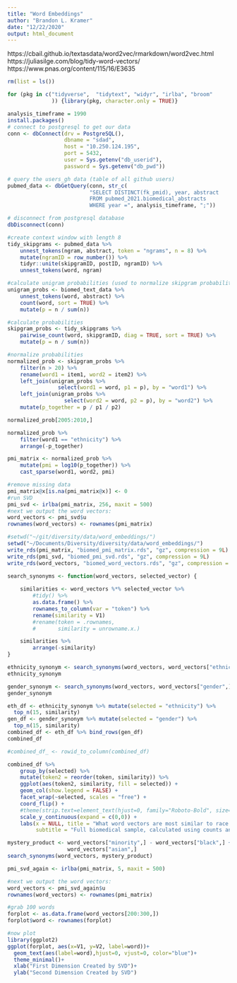 ```yaml
---
title: "Word Embeddings"
author: "Brandon L. Kramer"
date: "12/22/2020"
output: html_document
---
```


https://cbail.github.io/textasdata/word2vec/rmarkdown/word2vec.html 
https://juliasilge.com/blog/tidy-word-vectors/ 
https://www.pnas.org/content/115/16/E3635 

```r
rm(list = ls())

for (pkg in c("tidyverse",  "tidytext", "widyr", "irlba", "broom"
              )) {library(pkg, character.only = TRUE)}

analysis_timeframe = 1990
install.packages()
# connect to postgresql to get our data
conn <- dbConnect(drv = PostgreSQL(), 
                  dbname = "sdad", 
                  host = "10.250.124.195", 
                  port = 5432, 
                  user = Sys.getenv("db_userid"), 
                  password = Sys.getenv("db_pwd"))

# query the users_gh data (table of all github users) 
pubmed_data <- dbGetQuery(conn, str_c(
                          "SELECT DISTINCT(fk_pmid), year, abstract  
                          FROM pubmed_2021.biomedical_abstracts 
                          WHERE year =", analysis_timeframe, ";"))

# disconnect from postgresql database 
dbDisconnect(conn)

```

```r
#create context window with length 8
tidy_skipgrams <- pubmed_data %>%
    unnest_tokens(ngram, abstract, token = "ngrams", n = 8) %>%
    mutate(ngramID = row_number()) %>% 
    tidyr::unite(skipgramID, postID, ngramID) %>%
    unnest_tokens(word, ngram)

#calculate unigram probabilities (used to normalize skipgram probabilities later)
unigram_probs <- biomed_text_data %>%
    unnest_tokens(word, abstract) %>%
    count(word, sort = TRUE) %>%
    mutate(p = n / sum(n))

#calculate probabilities
skipgram_probs <- tidy_skipgrams %>%
    pairwise_count(word, skipgramID, diag = TRUE, sort = TRUE) %>%
    mutate(p = n / sum(n))

#normalize probabilities
normalized_prob <- skipgram_probs %>%
    filter(n > 20) %>%
    rename(word1 = item1, word2 = item2) %>%
    left_join(unigram_probs %>%
                select(word1 = word, p1 = p), by = "word1") %>%
    left_join(unigram_probs %>%
                  select(word2 = word, p2 = p), by = "word2") %>%
    mutate(p_together = p / p1 / p2)

normalized_prob[2005:2010,]
```

```r
normalized_prob %>% 
    filter(word1 == "ethnicity") %>%
    arrange(-p_together)
```
```r
pmi_matrix <- normalized_prob %>%
    mutate(pmi = log10(p_together)) %>%
    cast_sparse(word1, word2, pmi)

#remove missing data
pmi_matrix@x[is.na(pmi_matrix@x)] <- 0
#run SVD
pmi_svd <- irlba(pmi_matrix, 256, maxit = 500)
#next we output the word vectors:
word_vectors <- pmi_svd$u
rownames(word_vectors) <- rownames(pmi_matrix)

#setwd("~/git/diversity/data/word_embeddings/")
setwd("~/Documents/Diversity/diversity/data/word_embeddings/")
write_rds(pmi_matrix, "biomed_pmi_matrix.rds", "gz", compression = 9L)
write_rds(pmi_svd, "biomed_pmi_svd.rds", "gz", compression = 9L)
write_rds(word_vectors, "biomed_word_vectors.rds", "gz", compression = 9L)
```

```r
search_synonyms <- function(word_vectors, selected_vector) {
    
    similarities <- word_vectors %*% selected_vector %>%
        #tidy() %>%
        as.data.frame() %>%
        rownames_to_column(var = "token") %>% 
        rename(similarity = V1)
        #rename(token = .rownames,
        #       similarity = unrowname.x.)

    similarities %>%
        arrange(-similarity)     
}

```

```r
ethnicity_synonym <- search_synonyms(word_vectors, word_vectors["ethnicity",])
ethnicity_synonym

gender_synonym <- search_synonyms(word_vectors, word_vectors["gender",])
gender_synonym

eth_df <- ethnicity_synonym %>% mutate(selected = "ethnicity") %>% 
  top_n(15, similarity) 
gen_df <- gender_synonym %>% mutate(selected = "gender") %>% 
  top_n(15, similarity) 
combined_df <- eth_df %>% bind_rows(gen_df)
combined_df
```

```r
#combined_df_ <- rowid_to_column(combined_df)

combined_df %>% 
    group_by(selected) %>%
    mutate(token2 = reorder(token, similarity)) %>%
    ggplot(aes(token2, similarity, fill = selected)) +
    geom_col(show.legend = FALSE) +
    facet_wrap(~selected, scales = "free") +
    coord_flip() +
    #theme(strip.text=element_text(hjust=0, family="Roboto-Bold", size=12)) +
    scale_y_continuous(expand = c(0,0)) +
    labs(x = NULL, title = "What word vectors are most similar to race and diversity?",
         subtitle = "Full biomedical sample, calculated using counts and matrix factorization")
```

```r
mystery_product <- word_vectors["minority",] - word_vectors["black",] + 
                   word_vectors["asian",]
search_synonyms(word_vectors, mystery_product)
```

```r
pmi_svd_again <- irlba(pmi_matrix, 5, maxit = 500)

#next we output the word vectors:
word_vectors <- pmi_svd_again$u
rownames(word_vectors) <- rownames(pmi_matrix)

#grab 100 words
forplot <- as.data.frame(word_vectors[200:300,])
forplot$word <- rownames(forplot)

#now plot
library(ggplot2)
ggplot(forplot, aes(x=V1, y=V2, label=word))+
  geom_text(aes(label=word),hjust=0, vjust=0, color="blue")+
  theme_minimal()+
  xlab("First Dimension Created by SVD")+
  ylab("Second Dimension Created by SVD")

```






